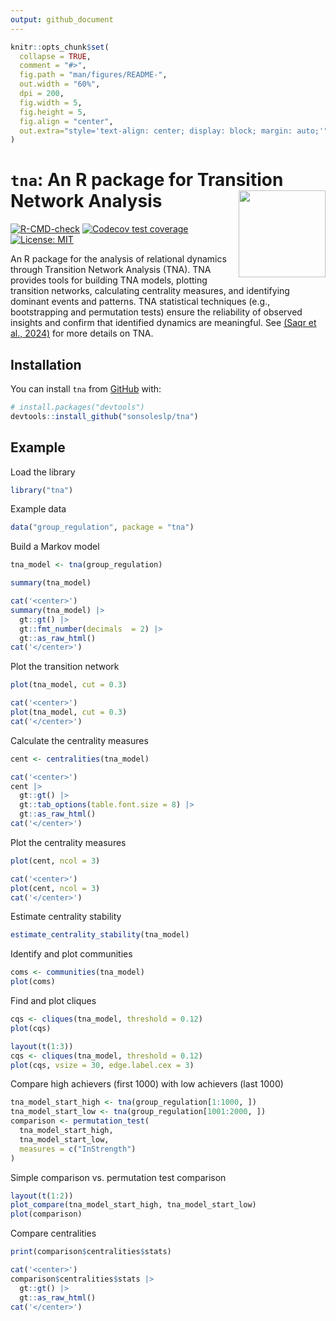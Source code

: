 ```yaml
---
output: github_document
---
```


<!-- README.md is generated from README.Rmd. Please edit that file -->

```r
knitr::opts_chunk$set(
  collapse = TRUE,
  comment = "#>",
  fig.path = "man/figures/README-",
  out.width = "60%",
  dpi = 200,
  fig.width = 5,
  fig.height = 5,
  fig.align = "center",
  out.extra="style='text-align: center; display: block; margin: auto;'"
)
```


# `tna`: An R package for Transition Network Analysis <img src="man/figures/logo.png" align="right" height="139"/></a>

<!-- badges: start -->
[![R-CMD-check](https://github.com/sonsoleslp/tna/actions/workflows/R-CMD-check.yaml/badge.svg)](https://github.com/sonsoleslp/tna/actions/workflows/R-CMD-check.yaml)
[![Codecov test coverage](https://codecov.io/gh/sonsoleslp/tna/graph/badge.svg)](https://app.codecov.io/gh/sonsoleslp/tna)
[![License: MIT](https://img.shields.io/badge/License-MIT-yellow.svg)](https://opensource.org/licenses/MIT)

<!-- badges: end -->

An R package for the analysis of relational dynamics through 
Transition Network Analysis (TNA). TNA provides tools for building TNA models, 
plotting transition networks, calculating centrality measures, and identifying 
dominant events and patterns. TNA statistical techniques (e.g., bootstrapping 
and permutation tests) ensure the reliability of observed insights and confirm
that identified dynamics are meaningful. See [(Saqr et al., 2024)](https://doi.org/10.48550/arXiv.2411.15486) for more details on TNA.


## Installation

You can install `tna` from [GitHub](https://github.com/) with:

```r
# install.packages("devtools")
devtools::install_github("sonsoleslp/tna")
```

## Example

Load the library
```r
library("tna")
```

Example data
```r
data("group_regulation", package = "tna")
```

Build a Markov model
```r
tna_model <- tna(group_regulation)
```

```r
summary(tna_model)
```
```r
cat('<center>')
summary(tna_model) |>
  gt::gt() |>
  gt::fmt_number(decimals  = 2) |>
  gt::as_raw_html()
cat('</center>')
```

Plot the transition network
```r
plot(tna_model, cut = 0.3)
```
```r
cat('<center>')
plot(tna_model, cut = 0.3)
cat('</center>')
```
Calculate the centrality measures
```r
cent <- centralities(tna_model)
```

```r
cat('<center>')
cent |>
  gt::gt() |>
  gt::tab_options(table.font.size = 8) |>
  gt::as_raw_html()
cat('</center>')
```

Plot the centrality measures
```r
plot(cent, ncol = 3)
```

```r
cat('<center>')
plot(cent, ncol = 3)
cat('</center>')
```

Estimate centrality stability
```r
estimate_centrality_stability(tna_model)
```

Identify and plot communities
```r
coms <- communities(tna_model)
plot(coms)
```

Find and plot cliques
```r
cqs <- cliques(tna_model, threshold = 0.12)
plot(cqs)
```

```r
layout(t(1:3))
cqs <- cliques(tna_model, threshold = 0.12)
plot(cqs, vsize = 30, edge.label.cex = 3)
```

Compare high achievers (first 1000) with low achievers (last 1000)
```r
tna_model_start_high <- tna(group_regulation[1:1000, ])
tna_model_start_low <- tna(group_regulation[1001:2000, ])
comparison <- permutation_test(
  tna_model_start_high, 
  tna_model_start_low,
  measures = c("InStrength")
)
```

Simple comparison vs. permutation test comparison
```r
layout(t(1:2))
plot_compare(tna_model_start_high, tna_model_start_low)
plot(comparison)
```

Compare centralities
```r
print(comparison$centralities$stats)
```
```r
cat('<center>')
comparison$centralities$stats |> 
  gt::gt() |> 
  gt::as_raw_html()
cat('</center>')
```
